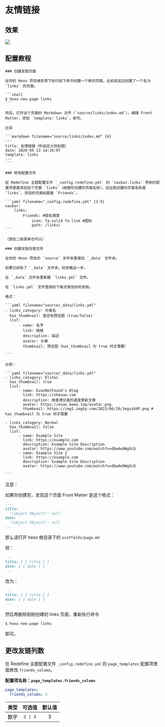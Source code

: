 # 友情链接

## 效果

![](https://evan.beee.top/img/2023/06/22/1b0338cab5f96121a062383c8090a958.png)

## 配置教程


<Steps>

    ### 创建友链页面

    在你的 Hexo 项目根目录下执行如下命令创建一个新的页面，比如说这边创建了一个名为 `links` 的页面。

    ```shell
    $ hexo new page links
    ```

    然后，打开这个页面的 Markdown 文件（`source/links/index.md`），编辑 Front Matter，添加 `template: links`，即可。

    比如

    ```markdown filename="source/links/index.md" {4}
    ---
    title: 友情链接（你自定义的标题）
    date: 2020-05-13 14:16:07
    template: links
    ---
    ```

    ### 修改配置文件

    在 Redefine 主题配置文件 `_config.redefine.yml` 的 `navbar.links` 导航栏配置项里面添加这个页面 `links`（根据你创建的页面名称），这边我创建的页面名称是 `links`，添加的页面标题是 `Friends`。

    ```yaml filename="_config.redefine.yml" {3-5}
    navbar:
        links:
            Friends: #取名随意
                icon: fa-solid fa-link #图标
                path: /links/
    ```

    （放在二级菜单也可以）

    ### 创建友链存放文件

    在你的 Hexo 项目的 `source` 文件夹里增加 `_data` 文件夹。

    如果已经有了 `_data` 文件夹，则忽略这一步。

    在 `_data` 文件夹里新建 `links.yml` 文件。

    在 `links.yml` 文件里按如下格式增加你的友链。

    格式：

    ```yaml filename="source/_data/links.yml"
    - links_category: 分类名
      has_thumbnail: 是否有预览图（true/false)
      list:
          - name: 名字
            link: 链接
            description: 描述
            avatar: 头像
            thumbnail: 预览图（has_thumbnail 为 true 时才需要）

    ```

    示例：

    ```yaml filename="source/_data/links.yml"
    - links_category: Elites
      has_thumbnail: true
      list:
          - name: EvanNotFound's Blog
            link: https://ohevan.com
            description: 用香港记者的速度更新文章
            avatar: https://evan.beee.top/avatar.png
            thumbnail: https://img1.imgtp.com/2023/06/19/Jegvz84P.png # has_thumbnail 为 true 时才需要

    - links_category: Normal
      has_thumbnail: false
      list:
          - name: Example Site
            link: https://example.com
            description: Example Site Description
            avatar: https://www.youtube.com/watch?v=dQw4w9WgXcQ
          - name: Example Site 2
            link: https://example.com
            description: Example Site Description
            avatar: https://www.youtube.com/watch?v=dQw4w9WgXcQ

    ```

</Steps>

注意：

如果你创建完，发现这个页面 Front Matter 是这个格式：

```markdown filename="source/links/index.md"
---
title:
  "[object Object]": null
date:
  "[object Object]": null
---
```

那么请打开 hexo 根目录下的 `scoffalds/page.md`

把：

```markdown filename="scaffolds/page.md"
---
title: { { title } }
date: { { date } }
---
```

改为：

```markdown filename="scaffolds/page.md"
---
title: { { title } }
date: { { date } }
---
```

然后再删除刚刚创建的 links 页面，重新执行命令

```bash
$ hexo new page links
```

即可。

## 更改友链列数

在 Redefine 主题配置文件 `_config.redefine.yml` 的 `page_templates` 配置项里面修改 `friends_column`。

**配置项名称：`page_templates.friends_column`**

```yaml filename="_config.redefine.yml"
page_templates:
  friends_column: 3
```

| 类型 |  可选值  | 默认值 |
| :--: | :------: | :----: |
| 数字 | `2 \| 3` |   3    |
